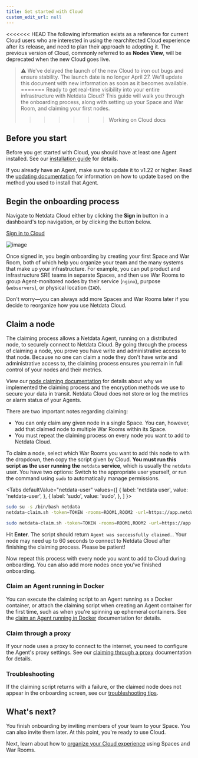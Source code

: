 ```yaml
---
title: Get started with Cloud
custom_edit_url: null
---
```



<<<<<<< HEAD
The following information exists as a reference for current Cloud users who are interested in using the rearchitected
Cloud experience after its release, and need to plan their approach to adopting it. The previous version
of Cloud, commonly referred to as **Nodes View**, will be deprecated when the new Cloud goes live.

> ⚠️ We've delayed the launch of the new Cloud to iron out bugs and ensure stability. The launch date is no longer 
> April 27. We'll update this document with new information as soon as it becomes available.
=======
Ready to get real-time visibility into your entire infrastructure with Netdata Cloud? This guide will walk you through
the onboarding process, along with setting up your Space and War Room, and claiming your first nodes.
>>>>>>> Working on Cloud docs

## Before you start

Before you get started with Cloud, you should have at least one Agent installed. See our [installation
guide](/docs/agent/packaging/installer/) for details.

If you already have an Agent, make sure to update it to v1.22 or higher. Read the [updating
documentation](/docs/agent/packaging/installer/update/) for information on how to update based on the method you used to
install that Agent.

## Begin the onboarding process

Navigate to Netdata Cloud either by clicking the **Sign in** button in a dashboard's top navigation, or by clicking the button below.

<p><a href="https://app.netdata.cloud" className="button button--lg">Sign in to Cloud</a></p>

![image](https://user-images.githubusercontent.com/1153921/79392551-62ba0900-7f28-11ea-9741-52037f848591.png)

Once signed in, you begin onboarding by creating your first Space and War Room, both of which help you organize your
team and the many systems that make up your infrastructure. For example, you can put product and infrastructure SRE
teams in separate Spaces, and then use War Rooms to group Agent-monitored nodes by their service (`nginx`), purpose
(`webservers`), or physical location (`IAD`).

Don't worry—you can always add more Spaces and War Rooms later if you decide to reorganize how you use Netdata Cloud.

## Claim a node

The claiming process allows a Netdata Agent, running on a distributed node, to securely connect to Netdata Cloud. By
going through the process of claiming a node, you prove you have write and administrative access to that node. Because
no one can claim a node they don't have write and administrative access to, the claiming process ensures you remain in
full control of your nodes and their metrics.

View our [node claiming documentation](/docs/agent/claim/) for details about why we implemented the claiming process and
the encryption methods we use to secure your data in transit. Netdata Cloud does not store or log the metrics or alarm
status of your Agents.

There are two important notes regarding claiming:

-   You can only claim any given node in a single Space. You can, however, add that claimed node to multiple War Rooms
    within its Space.
-   You must repeat the claiming process on every node you want to add to Netdata Cloud.

To claim a node, select which War Rooms you want to add this node to with the dropdown, then copy the script given by
Cloud. **You must run this script as the user running the** `netdata` **service**, which is usually the `netdata` user.
You have two options: Switch to the appropriate user yourself, or run the command using `sudo` to automatically manage
permissions.

<Tabs
  defaultValue="netdata-user"
  values={[
    { label: 'netdata user', value: 'netdata-user', },
    { label: 'sudo', value: 'sudo', },
  ]
}>
<TabItem value="netdata-user">

```bash
sudo su -s /bin/bash netdata
netdata-claim.sh -token=TOKEN -rooms=ROOM1,ROOM2 -url=https://app.netdata.cloud
```

</TabItem>
<TabItem value="sudo">

```bash
sudo netdata-claim.sh -token=TOKEN -rooms=ROOM1,ROOM2 -url=https://app.netdata.cloud
```

</TabItem>
</Tabs>

Hit **Enter**. The script should return `Agent was successfully claimed.`. Your node may need up to 60 seconds to
connect to Netdata Cloud after finishing the claiming process. Please be patient!

Now repeat this process with every node you want to add to Cloud during onboarding. You can also add more nodes once
you've finished onboarding.

### Claim an Agent running in Docker

You can execute the claiming script to an Agent running as a Docker container, or attach the claiming script when
creating an Agent container for the first time, such as when you're spinning up ephemeral containers. See the [claim an
Agent running in Docker](/docs/agent/claim/#claiming-an-agent-running-in-docker) documentation for details.

### Claim through a proxy

If your node uses a proxy to connect to the internet, you need to configure the Agent's proxy settings. See our
[claiming through a proxy](/docs/agent/claim/#claiming-through-a-proxy) documentation for details.

### Troubleshooting

If the claiming script returns with a failure, or the claimed node does not appear in the onboarding screen, see our
[troubleshooting tips](/docs/agent/claim/#troubleshooting).

## What's next?

You finish onboarding by inviting members of your team to your Space. You can also invite them later. At this point,
you're ready to use Cloud.

Next, learn about how to [organize your Cloud experience](/docs/cloud/organize/) using Spaces and War Rooms.
